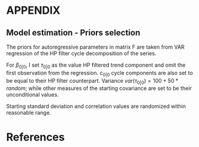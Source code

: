 # APPENDIX {-}
## Model estimation - Priors selection {-}
The priors for autoregressive parameters in matrix F are taken from VAR regression of the HP filter cycle decomposition of the series.

For $\beta_{0|0}$, I set $\tau_{0|0}$ as the value HP filtered trend component and omit the first observation from the regression. $c_{0|0}$ cycle components are also set to be equal to their HP filter counterpart. Variance $var(\tau_{0|0}) =100+50*random$; while other measures of the starting covariance are set to be their unconditional values.

Starting standard deviation and correlation values are randomized within reasonable range.

# References {-}